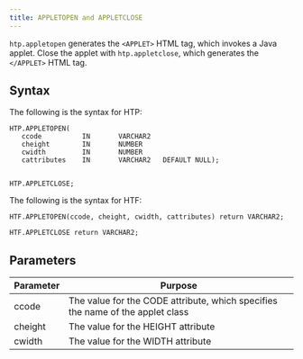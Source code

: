 ```yaml
---
title: APPLETOPEN and APPLETCLOSE
---
```


`htp.appletopen` generates the `<APPLET>` HTML tag, which invokes a Java applet. Close the applet with `htp.appletclose`, which generates the `</APPLET>` HTML tag.

## Syntax 

The following is the syntax for HTP:

```
HTP.APPLETOPEN(
   ccode          IN       VARCHAR2
   cheight        IN       NUMBER
   cwidth         IN       NUMBER
   cattributes    IN       VARCHAR2   DEFAULT NULL);


HTP.APPLETCLOSE;
```

The following is the syntax for HTF:

```
HTF.APPLETOPEN(ccode, cheight, cwidth, cattributes) return VARCHAR2;

HTF.APPLETCLOSE return VARCHAR2;
```

## Parameters 

| Parameter | Purpose  |
| --------- | -------- |
| ccode | The value for the CODE attribute, which specifies the name of the applet class | 
| cheight | The value for the HEIGHT attribute |
| cwidth | The value for the WIDTH attribute |

